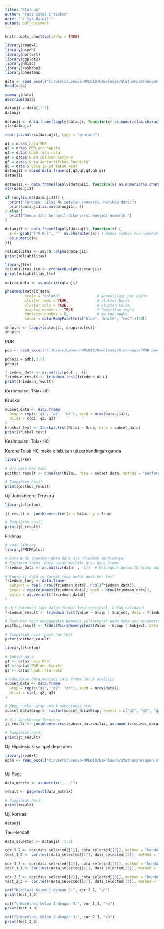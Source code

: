 ---
title: "Statnon"
author: "Faiz Iqbal I'tishom"
date: "`r Sys.Date()`"
output: pdf_document
---

```{r setup, include=FALSE}
knitr::opts_chunk$set(echo = TRUE)
```

```{r}
library(readxl)
library(psych)
library(nortest)
library(ggplot2)
library(Hmisc)
library(reshape2)
library(pheatmap)
```

```{r}
data <- read_excel("C:/Users/Lenovo-MPL018/Downloads/Statnonpar/nonpar.xlsx")
head(data)
```

```{r}
summary(data)
describe(data)
```

```{r}
datauji = data[,2:7]
datauji
```

```{r}
datauji <- data.frame(lapply(datauji, function(x) as.numeric(as.character(x))))
str(datauji)
```

```{r}
rcorr(as.matrix(datauji), type = "pearson")
```

```{r}
q1 = data$`Laju PDB`
q2 = data$`PDB per Kapita`
q3 = data$`Upah rata-rata`
q4 = data$`Guru Lulusan Sarjana`
q5 = data$`Guru Bersertifikat Pendidik`
q6 = data $`Usia 15-24 tahun Neet`
datauji1 = cbind.data.frame(q1,q2,q3,q4,q5,q6)
datauji1
```

```{r}
datauji1 <- data.frame(lapply(datauji1, function(x) as.numeric(as.character(x))))
str(datauji1)
```

```{r}
if (any(is.na(datauji1))) {
  print("Terdapat nilai NA setelah konversi. Periksa data:")
  print(datauji1[is.na(datauji1), ])
} else {
  print("Semua data berhasil dikonversi menjadi numerik.")
}
```

```{r}
datauji1 <- data.frame(lapply(datauji1, function(x) {
  x <- gsub("[^0-9.]", "", as.character(x)) # Hapus simbol non-numerik
  as.numeric(x)
}))

```

```{r}
reliabilitas <- psych::alpha(datauji1)
print(reliabilitas)

```

```{r}
library(ltm)
reliabilitas_ltm <- cronbach.alpha(datauji1)
print(reliabilitas_ltm)
```

```{r}
matrix_data <- as.matrix(datauji)
```

```{r}

pheatmap(matrix_data, 
         scale = "column",                # Normalisasi per kolom
         cluster_rows = TRUE,             # Kluster baris
         cluster_cols = TRUE,             # Kluster kolom
         display_numbers = TRUE,          # Tampilkan angka
         fontsize_number = 8,             # Ukuran angka
         color = colorRampPalette(c("blue", "white", "red"))(50))
```

```{r}
shapiro <- lapply(datauji1, shapiro.test)
shapiro
```
PDB 
```{r}
pdb <- read_excel("C:/Users/Lenovo-MPL018/Downloads/Statnonpar/PDB per kapita.xlsx")
```


```{r}
pdbuji = pdb[,3:5]
pdbuji
```

```{r}
friedman_data <- as.matrix(pdb[ , -1])
friedman_result <- friedman.test(friedman_data)
print(friedman_result)
```
Kesimpulan: Tolak H0

Kruskal
```{r}
subset_data <- data.frame(
  Grup = rep(c("q1", "q2", "q3"), each = nrow(datauji1)),
  Nilai = c(q1, q2, q3)
)
kruskal_test <- kruskal.test(Nilai ~ Grup, data = subset_data)
print(kruskal_test)
```
Kesimpulan: Tolak H0

Karena Tolak H0, maka dilakukan uji perbandingan ganda
```{r}
library(FSA)

# Uji post-hoc Dunn
posthoc_result <- dunnTest(Nilai, data = subset_data, method = "bonferroni")

# Tampilkan hasil
print(posthoc_result)

```


Uji Johnkheere-Terpstra
```{r}
library(clinfun)

jt_result <- jonckheere.test(x = Nilai, y = Grup)

# Tampilkan hasil
print(jt_result)
```
Fridman
```{r}
# Load library
library(PMCMRplus)

# Data Anda (gunakan data dari uji Friedman sebelumnya)
# Pastikan format data dalam matriks atau data frame
friedman_data <- as.matrix(data[ , -1])  # Hilangkan kolom ID (jika ada)

# Konversi data ke format long untuk post-hoc test
friedman_long <- data.frame(
  Subject = rep(1:nrow(friedman_data), ncol(friedman_data)),
  Group = rep(colnames(friedman_data), each = nrow(friedman_data)),
  Value = as.vector(t(friedman_data))
)

# Uji Friedman lagi dalam format long (opsional, untuk validasi)
friedman_result <- friedman.test(Value ~ Group | Subject, data = friedman_long)

# Post-hoc test menggunakan Nemenyi (alternatif pada data non-parametrik)
posthoc_result <- frdAllPairsNemenyiTest(Value ~ Group | Subject, data = friedman_long)

# Tampilkan hasil post-hoc test
print(posthoc_result)
```

```{r}
library(clinfun)

# Subset data
q1 <- data$`Laju PDB`
q2 <- data$`PDB per Kapita`
q3 <- data$`Upah rata-rata`

# Gabungkan data menjadi satu frame untuk analisis
subset_data <- data.frame(
  Grup = rep(c("q1", "q2", "q3"), each = nrow(data)),
  Nilai = c(q1, q2, q3)
)

# Mengurutkan grup untuk mendeteksi tren
subset_data$Grup <- factor(subset_data$Grup, levels = c("q1", "q2", "q3"))

# Uji Jonckheere-Terpstra
jt_result <- jonckheere.test(subset_data$Nilai, as.numeric(subset_data$Grup))

# Tampilkan hasil
print(jt_result)
```

Uji Hipotesis k-sampel dependen

```{r}
library(readxl)
upah <- read_excel("C:/Users/Lenovo-MPL018/Downloads/Statnonpar/upah.xlsx")
```


```{r}

```


Uji Page
```{r}
data_matrix <- as.matrix([ , -1])

result <- pageTest(data_matrix)

# Tampilkan hasil
print(result)
```

Uji Korelasi

```{r}
datauji
```


Tau-Kendall
```{r}
data_selected <- datauji[, 1:3]

cor_1_2 <- cor(data_selected[[1]], data_selected[[2]], method = "kendall")
test_1_2 <- cor.test(data_selected[[1]], data_selected[[2]], method = "kendall")

cor_1_3 <- cor(data_selected[[1]], data_selected[[3]], method = "kendall")
test_1_3 <- cor.test(data_selected[[1]], data_selected[[3]], method = "kendall")

cor_2_3 <- cor(data_selected[[2]], data_selected[[3]], method = "kendall")
test_2_3 <- cor.test(data_selected[[2]], data_selected[[3]], method = "kendall")
```


```{r}
cat("Korelasi Kolom 1 dengan 2:", cor_1_2, "\n")
print(test_1_2)
```


```{r}
cat("\nKorelasi Kolom 1 dengan 3:", cor_1_3, "\n")
print(test_1_3)
```

```{r}
cat("\nKorelasi Kolom 2 dengan 3:", cor_2_3, "\n")
print(test_2_3)
```




